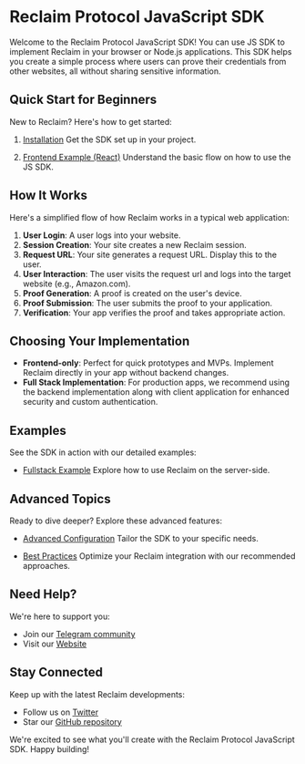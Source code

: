 # Reclaim Protocol JavaScript SDK

Welcome to the Reclaim Protocol JavaScript SDK! You can use JS SDK to implement Reclaim in your browser or Node.js applications. This SDK helps you create a simple process where users can prove their credentials from other websites, all without sharing sensitive information.

## Quick Start for Beginners

New to Reclaim? Here's how to get started:

1. [Installation](./js/installation)
   Get the SDK set up in your project.

2. [Frontend Example (React)](./js/frontend-example)
   Understand the basic flow on how to use the JS SDK.

## How It Works

Here's a simplified flow of how Reclaim works in a typical web application:

1. **User Login**: A user logs into your website.
2. **Session Creation**: Your site creates a new Reclaim session.
3. **Request URL**: Your site generates a request URL. Display this to the user.
4. **User Interaction**: The user visits the request url and logs into the target website (e.g., Amazon.com).
5. **Proof Generation**: A proof is created on the user's device.
6. **Proof Submission**: The user submits the proof to your application.
7. **Verification**: Your app verifies the proof and takes appropriate action.

## Choosing Your Implementation

- **Frontend-only**: Perfect for quick prototypes and MVPs. Implement Reclaim directly in your app without backend changes.
- **Full Stack Implementation**: For production apps, we recommend using the backend implementation along with client application for enhanced security and custom authentication.

## Examples

See the SDK in action with our detailed examples:

- [Fullstack Example](./js/fullstack-example)
  Explore how to use Reclaim on the server-side.

## Advanced Topics

Ready to dive deeper? Explore these advanced features:

- [Advanced Configuration](../advance-configurations/advance-options)
   Tailor the SDK to your specific needs.

- [Best Practices](./js/best-practices)
   Optimize your Reclaim integration with our recommended approaches.

## Need Help?

We're here to support you:

- Join our [Telegram community](https://t.me/protocolreclaim)
- Visit our [Website](https://reclaimprotocol.org)

## Stay Connected

Keep up with the latest Reclaim developments:

- Follow us on [Twitter](https://twitter.com/reclaimprotocol)
- Star our [GitHub repository](https://github.com/reclaimprotocol/reclaim-js-sdk/)

We're excited to see what you'll create with the Reclaim Protocol JavaScript SDK. Happy building!